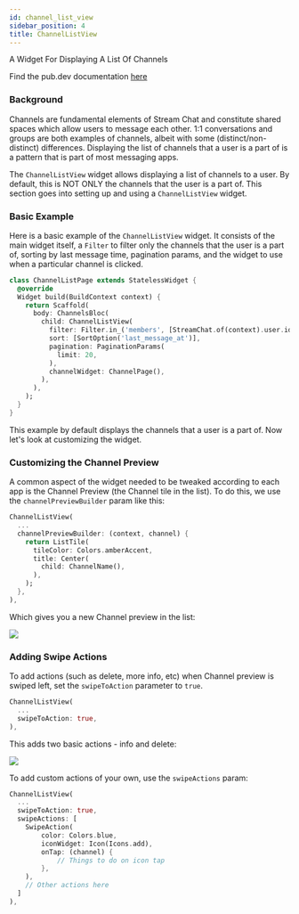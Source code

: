 ```yaml
---
id: channel_list_view
sidebar_position: 4
title: ChannelListView
---
```


A Widget For Displaying A List Of Channels

Find the pub.dev documentation [here](https://pub.dev/documentation/stream_chat_flutter/latest/stream_chat_flutter/ChannelListView-class.html)

### Background

Channels are fundamental elements of Stream Chat and constitute shared spaces which allow users to
message each other. 1:1 conversations and groups are both examples of channels, albeit with some (distinct/non-distinct)
differences. Displaying the list of channels that a user is a part of is a pattern that is part of
most messaging apps.

The `ChannelListView` widget allows displaying a list of channels to a user. By default, this is NOT
ONLY the channels that the user is a part of. This section goes into setting up and using a `ChannelListView`
widget.

### Basic Example

Here is a basic example of the `ChannelListView` widget. It consists of the main widget itself, a `Filter`
to filter only the channels that the user is a part of, sorting by last message time, pagination params,
and the widget to use when a particular channel is clicked.

```dart
class ChannelListPage extends StatelessWidget {
  @override
  Widget build(BuildContext context) {
    return Scaffold(
      body: ChannelsBloc(
        child: ChannelListView(
          filter: Filter.in_('members', [StreamChat.of(context).user.id]),
          sort: [SortOption('last_message_at')],
          pagination: PaginationParams(
            limit: 20,
          ),
          channelWidget: ChannelPage(),
        ),
      ),
    );
  }
}
```

This example by default displays the channels that a user is a part of. Now let's look at customizing
the widget.

### Customizing the Channel Preview

A common aspect of the widget needed to be tweaked according to each app is the Channel Preview (the
Channel tile in the list). To do this, we use the `channelPreviewBuilder` param like this:

```dart
ChannelListView(
  ...
  channelPreviewBuilder: (context, channel) {
    return ListTile(
      tileColor: Colors.amberAccent,
      title: Center(
        child: ChannelName(),
      ),
    );
  },
),
```

Which gives you a new Channel preview in the list:

![](../assets/channel_preview.png)

### Adding Swipe Actions

To add actions (such as delete, more info, etc) when Channel preview is swiped left, set the `swipeToAction`
parameter to `true`.

```dart
ChannelListView(
  ...
  swipeToAction: true,
),
```

This adds two basic actions - info and delete:

![](../assets/swipe_channel.png)

To add custom actions of your own, use the `swipeActions` param:

```dart
ChannelListView(
  ...
  swipeToAction: true,
  swipeActions: [
    SwipeAction(
        color: Colors.blue,
        iconWidget: Icon(Icons.add),
        onTap: (channel) {
            // Things to do on icon tap
        },
    ),
    // Other actions here
  ]
),
```


